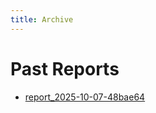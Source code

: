 ```yaml
---
title: Archive
---
```


# Past Reports

- [report_2025-10-07-48bae64](report_2025-10-07-48bae64.html)
